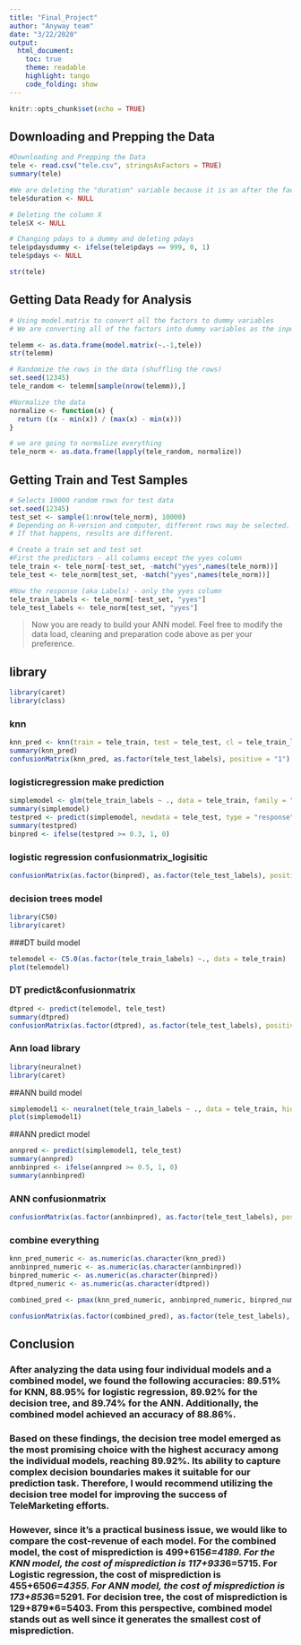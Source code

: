 ```yaml
---
title: "Final_Project"
author: "Anyway team"
date: "3/22/2020"
output:
  html_document:
    toc: true
    theme: readable
    highlight: tango
    code_folding: show
---
```


```r
knitr::opts_chunk$set(echo = TRUE)
```



## Downloading and Prepping the Data

```r
#Downloading and Prepping the Data
tele <- read.csv("tele.csv", stringsAsFactors = TRUE)
summary(tele)

#We are deleting the "duration" variable because it is an after the fact measurement. We only should be using variables that we know before the call
tele$duration <- NULL

# Deleting the column X
tele$X <- NULL

# Changing pdays to a dummy and deleting pdays
tele$pdaysdummy <- ifelse(tele$pdays == 999, 0, 1)
tele$pdays <- NULL

str(tele)
```

## Getting Data Ready for Analysis

```r
# Using model.matrix to convert all the factors to dummy variables
# We are converting all of the factors into dummy variables as the input into knn has to be numeric

telemm <- as.data.frame(model.matrix(~.-1,tele))
str(telemm)

# Randomize the rows in the data (shuffling the rows)
set.seed(12345)
tele_random <- telemm[sample(nrow(telemm)),]

#Normalize the data
normalize <- function(x) {
  return ((x - min(x)) / (max(x) - min(x)))
}

# we are going to normalize everything 
tele_norm <- as.data.frame(lapply(tele_random, normalize))
```


## Getting Train and Test Samples

```r
# Selects 10000 random rows for test data
set.seed(12345)
test_set <- sample(1:nrow(tele_norm), 10000) 
# Depending on R-version and computer, different rows may be selected. 
# If that happens, results are different. 

# Create a train set and test set
#First the predictors - all columns except the yyes column
tele_train <- tele_norm[-test_set, -match("yyes",names(tele_norm))]
tele_test <- tele_norm[test_set, -match("yyes",names(tele_norm))]

#Now the response (aka Labels) - only the yyes column
tele_train_labels <- tele_norm[-test_set, "yyes"]
tele_test_labels <- tele_norm[test_set, "yyes"]

```

> Now you are ready to build your ANN model. Feel free to modify the data load, cleaning and preparation code above as per your preference.


## library
```r
library(caret)
library(class)
```


### knn
```r
knn_pred <- knn(train = tele_train, test = tele_test, cl = tele_train_labels, k = 15)
summary(knn_pred)
confusionMatrix(knn_pred, as.factor(tele_test_labels), positive = "1")
```


### logisticregression  make prediction
```r
simplemodel <- glm(tele_train_labels ~ ., data = tele_train, family = "binomial")
summary(simplemodel)
testpred <- predict(simplemodel, newdata = tele_test, type = "response")
summary(testpred)
binpred <- ifelse(testpred >= 0.3, 1, 0)

```


### logistic regression confusionmatrix_logisitic
```r
confusionMatrix(as.factor(binpred), as.factor(tele_test_labels), positive = "1")
```


### decision trees model
```r
library(C50)
library(caret)
```

###DT build model
```r
telemodel <- C5.0(as.factor(tele_train_labels) ~., data = tele_train)
plot(telemodel)
```

### DT predict&confusionmatrix
```r
dtpred <- predict(telemodel, tele_test)
summary(dtpred)
confusionMatrix(as.factor(dtpred), as.factor(tele_test_labels), positive = "1")
```

### Ann load library
```r
library(neuralnet)
library(caret)
```

##ANN build model
```r
simplemodel1 <- neuralnet(tele_train_labels ~ ., data = tele_train, hidden = 5)
plot(simplemodel1)
```

##ANN predict model
```r
annpred <- predict(simplemodel1, tele_test)
summary(annpred)
annbinpred <- ifelse(annpred >= 0.5, 1, 0)
summary(annbinpred)
```
### ANN confusionmatrix
```r
confusionMatrix(as.factor(annbinpred), as.factor(tele_test_labels), positive = "1")
```


### combine everything
```r
knn_pred_numeric <- as.numeric(as.character(knn_pred))
annbinpred_numeric <- as.numeric(as.character(annbinpred))
binpred_numeric <- as.numeric(as.character(binpred))
dtpred_numeric <- as.numeric(as.character(dtpred))

combined_pred <- pmax(knn_pred_numeric, annbinpred_numeric, binpred_numeric, dtpred_numeric)

confusionMatrix(as.factor(combined_pred), as.factor(tele_test_labels), positive = "1")
```

## Conclusion
### After analyzing the data using four individual models and a combined model, we found the following accuracies: 89.51% for KNN, 88.95% for logistic regression, 89.92% for the decision tree, and 89.74% for the ANN. Additionally, the combined model achieved an accuracy of 88.86%.

### Based on these findings, the decision tree model emerged as the most promising choice with the highest accuracy among the individual models, reaching 89.92%. Its ability to capture complex decision boundaries makes it suitable for our prediction task. Therefore, I would recommend utilizing the decision tree model for improving the success of TeleMarketing efforts.

### However, since it's a practical business issue, we would like to compare the cost-revenue of each model. For the combined model, the cost of misprediction is 499+615*6=4189. For the KNN model, the cost of misprediction is 117+933*6=5715. For Logistic regression, the cost of misprediction is 455+650*6=4355. For ANN model, the cost of misprediction is 173+853*6=5291. For decision tree, the cost of misprediction is 129+879*6=5403. From this perspective, combined model stands out as well since it generates the smallest cost of misprediction. 


